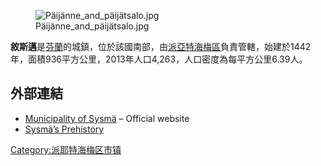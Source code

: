 [[Image:Päijänne_and_päijätsalo.jpg|right]]

'''敘斯邁'''是[[芬蘭|芬蘭]]的城鎮，位於該國南部，由[[派亞特海梅區|派亞特海梅區]]負責管轄，始建於1442年，面積936平方公里，2013年人口4,263，人口密度為每平方公里6.39人。

==外部連結==
*[https://web.archive.org/web/20070918183158/http://www.sysma.fi/index.php?PAGE=668&NODE_ID=394&LANG=4 Municipality of Sysmä] – Official website
* [https://web.archive.org/web/20070928072833/http://www.sysma.fi/filelibrary/documents/sys_esihist.pdf Sysmä’s Prehistory] 

{{Finland-geo-stub}}
[[Category:派耶特海梅区市镇|Category:派耶特海梅区市镇]]